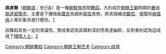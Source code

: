 '''病身舞'''（[[朝鮮語|朝鮮語]]：병신춤）是一種[[朝鮮族|朝鮮族]]民間[[舞蹈|舞蹈]]。大約成於[[朝鮮王朝|朝鮮王朝]]時期的[[慶尚南道|慶尚南道]][[密陽市|密陽市]]，主要是下層階級[[農民|農民]]為諷刺[[兩班|兩班]]貴族，將其描繪成[[聾啞|聾啞]]、[[盲人|視障]]和[[麻風病|麻風病]]人等形象并進行模仿。[http://tiny.britannica.co.kr/bol/topic.asp?mtt_id=39028]{{dead link|date=2018年1月 |bot=InternetArchiveBot |fix-attempted=yes }}

該舞蹈具有一定的爭議性。贊成者認為其諷刺深刻而表達幽默，反對者則認為這歧視了[[殘障人士|殘障人士]]。[http://getdol.com/index.php?m=&doc=home/gnuboard.php&bo_table=pds_03&m=5&wr_id=41&PHPSESSID=df7289befd430876246dff7337f95cf7]{{dead link|date=2018年1月 |bot=InternetArchiveBot |fix-attempted=yes }}

[[Category:朝鲜舞蹈|Category:朝鲜舞蹈]]
[[Category:朝鲜王朝艺术|Category:朝鲜王朝艺术]]
[[Category:歧視|Category:歧視]]